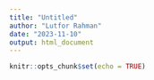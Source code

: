 ```yaml
---
title: "Untitled"
author: "Lutfor Rahman"
date: "2023-11-10"
output: html_document
---
```


```r
knitr::opts_chunk$set(echo = TRUE)
```

